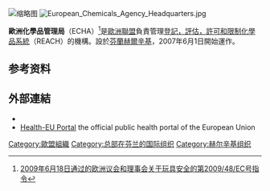 [[File:ECHA_Logo.svg|缩略图]]
[[File:European_Chemicals_Agency_Headquarters.jpg|thumb]]

'''歐洲化學品管理局'''（ECHA）<ref>[https://www.webcitation.org/5lXJRbnOz?url=http://ec.europa.eu/enterprise/sectors/toys/files/new-toy-safety-directive-chinese_en.pdf 2009年6月18日通过的欧洲议会和理事会关于玩具安全的第2009/48/EC号指令]</ref>是[[歐洲聯盟|歐洲聯盟]]負責管理[[登記，評估，許可和限制化學品系統|登記，評估，許可和限制化學品系統]]（REACH）的機構。設於[[芬蘭|芬蘭]][[赫爾辛基|赫爾辛基]]，2007年6月1日開始運作。

==参考资料==
{{reflist}}

==外部連結==
{{refbegin}}
*{{Official website|http://echa.europa.eu}}
*[http://ec.europa.eu/health-eu/ Health-EU Portal] {{Wayback|url=http://ec.europa.eu/health-eu/ |date=20090620012319 }} the official public health portal of the European Union
{{refend}}

{{Authority control}}
{{Chem-stub}}
{{EU-stub}}

[[Category:歐盟組織|Category:歐盟組織]]
[[Category:总部在芬兰的国际组织|Category:总部在芬兰的国际组织]]
[[Category:赫尔辛基组织|Category:赫尔辛基组织]]